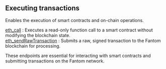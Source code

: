 
<Meta
  title="Fantom executing transactions info | dRPC"
/>

## Executing transactions

Enables the execution of smart contracts and on-chain operations.

[eth_call](/fantom-api/executingtransactions/eth_call) : Executes a read-only function call to a smart contract without modifying the blockchain state. \
[eth_sendRawTransaction](/fantom-api/executingtransactions/eth_sendRawTransaction) : Submits a raw, signed transaction to the Fantom blockchain for processing.

These endpoints are essential for interacting with smart contracts and submitting transactions on the Fantom network.

<Space h={16} />
<GetStarted />